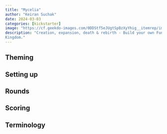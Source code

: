 ```yaml
---
title: "Mycelia"
author: "Keiran Suchak"
date: 2024-03-03
categories: [kickstarter]
image: "https://cf.geekdo-images.com/0DDStf5eJUgtSpBzXyYhig__itemrep/img/2w01AOgJGz9SEt9dSSbw93h-TKM=/fit-in/246x300/filters:strip_icc()/pic7431245.jpg"
description: "Creation, expansion, death & rebirth - Build your own Fungi
Kingdom."
---
```


## Theming

## Setting up

## Rounds

## Scoring

## Terminology


